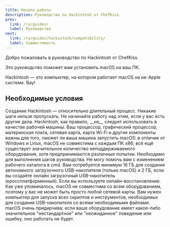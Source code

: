 ---
title: Начало работы
description: Руководство по Hackintosh от ChefKiss.
prev:
  link: /ru/guides/
  label: Руководства
next:
  link: /ru/guides/hackintosh/compatibility/
  label: Совместимость
---


Добро пожаловать в руководство по Hackintosh от ChefKiss.

Это руководство поможет вам установить macOS на ваш ПК.

<Aside type="tip">
Hackintosh — это компьютер, на котором работает macOS на не-Apple системе. Вау!
</Aside>

## Необходимые условия

<CardGrid>
    <Card icon="ph:clock-clockwise-duotone" title="Время и терпение">
    Создание Hackintosh — относительно длительный процесс. Никакие шаги нельзя пропускать. Не начинайте работу над этим, если у вас есть другие дела. Hackintosh, как правило, __не__ следует использовать в качестве рабочей машины.
    </Card>
    <Card icon="ph:plugs-connected-duotone" title="Совместимая система">
    Ваш процессор, графический процессор, материнская плата, сетевая карта, карта Wi-Fi и другие компоненты важны для того, сможет ли ваша машина запустить macOS: в отличие от Windows и Linux, macOS не совместима с каждым ПК x86; всё ещё существует значительное количество неподдерживаемого оборудования, хотя предпринимаются различные попытки.
    </Card>
    <Card icon="ph:terminal-window-duotone" title="Базовые знания командной строки">
    Необходимо для выполнения шагов руководства. Не могу помочь вам с изменением рабочего каталога в cmd.
    </Card>
    <Card icon="ph:usb-duotone" title="USB-накопитель достаточного объёма">
    Вам потребуется минимум 16 ГБ для создания автономного загрузочного USB-накопителя (только macOS) и 2 ГБ, если вы создаёте онлайн загрузочный USB-накопитель (кроссплатформенный).
    </Card>
    <Card icon="ph:network-duotone" title="Совместимая сетевая карта">
    Если вы используете онлайн-восстановление. Как уже упоминалось, macOS не совместима со всем оборудованием, поэтому у вас не может быть просто любой сетевой карты.
    </Card>
    <Card icon="ph:computer-tower-duotone" title="Рабочий компьютер">
    Вам нужен компьютер для запуска всех скриптов и инструментов, необходимых для создания USB-накопителя со всеми необходимыми файлами.
    </Card>
    <Card icon="ph:seal-check-duotone" title="Обновлённое прошивки">
    macOS очень придирчива; если ваше оборудование имеет какое-либо значительное "нестандартное" или "неожиданное" поведение или ошибку, оно работать не будет.
    </Card>
</CardGrid>
